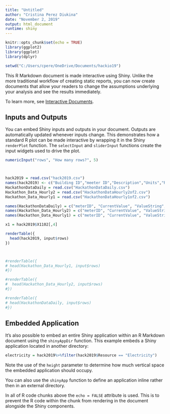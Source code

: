 ---
title: "Untitled"
author: "Cristina Perez Diukina"
date: "November 2, 2019"
output: html_document
runtime: shiny
---

```{r setup, include=FALSE}
knitr::opts_chunk$set(echo = TRUE)
library(ggplot2)
library(ggplot)
library(dplyr)

setwd("C:/Users/cpere/OneDrive/Documents/hackio19")
```

This R Markdown document is made interactive using Shiny. Unlike the more traditional workflow of creating static reports, you can now create documents that allow your readers to change the assumptions underlying your analysis and see the results immediately. 

To learn more, see [Interactive Documents](http://rmarkdown.rstudio.com/authoring_shiny.html).

## Inputs and Outputs

You can embed Shiny inputs and outputs in your document. Outputs are automatically updated whenever inputs change.  This demonstrates how a standard R plot can be made interactive by wrapping it in the Shiny `renderPlot` function. The `selectInput` and `sliderInput` functions create the input widgets used to drive the plot.

```{r eruptions, echo=FALSE}
numericInput("rows", "How many rows?", 5)



hack2019 = read.csv("hack2019.csv")
names(hack2019) <- c("Building ID","meeter ID","Description","Units","Resource","Building Name","Gross Square feet","Build Date","Latitude","Longitude","Campus","Ognanization","Location Type","Steam Source ID","ChilledWSID","HotWTSID","ActivationDate")
HackathonDataDaily = read.csv("HackathonDataDaily.csv")
Hackathon_Data_Hourly2 = read.csv("HackathonDataHourly2of2.csv")
Hackathon_Data_Hourly1 = read.csv("HackathonDataHourly1of2.csv")

names(HackathonDataDaily) = c("meterID", "CurrentValue", "ValueString","Time","BuildingName","Units","Status","StatusCode")
names(Hackathon_Data_Hourly2) = c("meterID", "CurrentValue", "ValueString","Time","BuildingName","Units","Status","StatusCode")
names(Hackathon_Data_Hourly1) = c("meterID", "CurrentValue", "ValueString","Time","BuildingName","Units","Status","StatusCode")

x1 = hack2019$X1102[,4]

renderTable({
  head(hack2019, input$rows)
})



#renderTable({
# head(Hackathon_Data_Hourly1, input$rows)
#})

#renderTable({
#  head(Hackathon_Data_Hourly2, input$rows)
#})

#renderTable({
# head(HackathonDataDaily, input$rows)
#})


```

## Embedded Application

It's also possible to embed an entire Shiny application within an R Markdown document using the `shinyAppDir` function. This example embeds a Shiny application located in another directory:

```{r tabsets, echo=FALSE}
electricity = hack2019%>%filter(hack2019$Resource == "Electricity")
```

Note the use of the `height` parameter to determine how much vertical space the embedded application should occupy.

You can also use the `shinyApp` function to define an application inline rather then in an external directory.

In all of R code chunks above the `echo = FALSE` attribute is used. This is to prevent the R code within the chunk from rendering in the document alongside the Shiny components.




